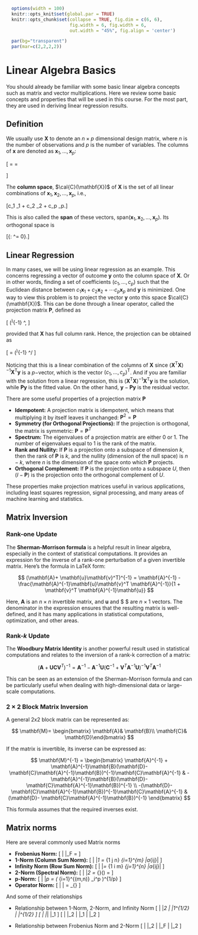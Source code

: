 \def\cD{{\cal D}}
\def\cL{{\cal L}}
\def\cX{{\cal X}}
\def\cF{{\cal F}}
\def\cH{{\cal H}}
\def\bA{\mathbf{A}}
\def\bB{\mathbf{B}}
\def\bC{\mathbf{C}}
\def\bD{\mathbf{D}}
\def\bX{\mathbf{X}}
\def\bH{\mathbf{H}}
\def\bI{\mathbf{I}}
\def\bU{\mathbf{U}}
\def\bV{\mathbf{V}}
\def\bS{\mathbf{S}}
\def\bW{\mathbf{W}}
\def\bK{\mathbf{K}}
\def\bP{\mathbf{P}}
\def\bM{\mathbf{M}}
\def\bx{\mathbf{x}}
\def\by{\mathbf{y}}
\def\bs{\mathbf{s}}
\def\br{\mathbf{r}}
\def\bu{\mathbf{u}}
\def\be{\mathbf{e}}
\def\bv{\mathbf{v}}
\def\bp{\mathbf{p}}
\def\bw{\mathbf{w}}
\def\bz{\mathbf{z}}
\def\bzero{\mathbf{0}}
\def\balpha{\boldsymbol \alpha}
\def\bbeta{\boldsymbol \beta}
\def\btheta{\boldsymbol \theta}
\def\bxi{\boldsymbol \xi}
\def\bmu{\boldsymbol \mu}
\def\bepsilon{\boldsymbol \epsilon}
\def\T{\text{T}}
\def\Trace{\text{Trace}}
\def\Cov{\text{Cov}}
\def\Var{\text{Var}}
\def\E{\text{E}}
\def\pr{\text{pr}}
\def\Prob{\text{P}}
\def\argmin{\arg\min}
\def\argmax{\arg\max}

```r
  options(width = 100)
  knitr::opts_knit$set(global.par = TRUE)
  knitr::opts_chunk$set(collapse = TRUE, fig.dim = c(6, 6), 
                        fig.width = 6, fig.width = 6,
                        out.width = "45%", fig.align = 'center')
```
```r
  par(bg="transparent")
  par(mar=c(2,2,2,2))
```

# Linear Algebra Basics

You should already be familiar with some basic linear algebra concepts such as matrix and vector multiplications. Here we review some basic concepts and properties that will be used in this course. For the most part, they are used in deriving linear regression results. 


## Definition

We usually use $\bX$ to denote an $n \times p$ dimensional design matrix, where $n$ is the number of observations and $p$ is the number of variables. The columns of $\bx$ are denoted as $\bx_1, \ldots, \bx_p$:

\[
\bX = \begin{pmatrix}
x_{11} & x_{12} & \cdots & x_{1p}\\
x_{21} & x_{22} & \cdots & x_{2p}\\
\vdots & \vdots & \ddots & \vdots\\
x_{m1} & x_{n2} & \cdots & x_{np}\\
\end{pmatrix} = 
\begin{pmatrix}
\bx_1 & \bx_2 & \cdots & \bx_p\\
\end{pmatrix}
\]

The __column space__, $\cal{C}(\bX)$ of $\bX$ is the set of all linear combinations of $\bx_1, \bx_2, \ldots, \bx_p$, i.e., 

\[c_1 \bx_1 + c_2 \bx_2 + \cdots c_p \bx_p.\]

This is also called the __span__ of these vectors, $\text{span}(\bx_1, \bx_2, \ldots, \bx_p)$. Its orthogonal space is 

\[\{\bv: \bX^\T \bv = 0\}.\]

## Linear Regression

In many cases, we will be using linear regression as an example. This concerns regressing a vector of outcome $\by$ onto the column space of $\bX$. Or in other words, finding a set of coefficients $(c_1, \ldots, c_p)$ such that the Euclidean distance between $c_1 \bx_1 + c_2 \bx_2 + \cdots c_p \bx_p$ and $\by$ is minimized. One way to view this problem is to project the vector $\by$ onto this space $\cal{C}(\bX)$. This can be done through a linear operator, called the projection matrix $\bP$, defined as 

\[ \bX (\bX^\T \bX)^{-1} \bX^\T, \]

provided that $\bX$ has full column rank. Hence, the projection can be obtained as 

\[ \bP \by = \bX (\bX^\T \bX)^{-1} \bX^\T \by/ \]

Noticing that this is a linear combination of the columns of $\bX$ since $(\bX^\T \bX)^{-1} \bX^\T \by$ is a $p-$vector, which is the vector $(c_1, \ldots, c_p)^\T$. And if you are familiar with the solution from a linear regression, this is $(\bX^\T \bX)^{-1} \bX^\T \by$ is the solution, while $\bP \by$ is the fitted value. On the other hand, $\by - \bP \by$ is the residual vector. 

There are some useful properties of a projection matrix $\bP$ 

  * **Idempotent:** A projection matrix is idempotent, which means that multiplying it by itself leaves it unchanged:
   $\bP^2 = \bP$
  * **Symmetry (for Orthogonal Projections):** If the projection is orthogonal, the matrix is symmetric:
   $\bP = \bP^T$
  * **Spectrum:** The eigenvalues of a projection matrix are either 0 or 1. The number of eigenvalues equal to 1 is the rank of the matrix.
  * **Rank and Nullity:** If $\bP$ is a projection onto a subspace of dimension $k$, then the rank of $\bP$ is $k$, and the nullity (dimension of the null space) is $n - k$, where $n$ is the dimension of the space onto which $\bP$ projects.
  * **Orthogonal Complement:** If $\bP$ is the projection onto a subspace $U$, then $(I - \bP)$ is the projection onto the orthogonal complement of $U$.

These properties make projection matrices useful in various applications, including least squares regression, signal processing, and many areas of machine learning and statistics.

## Matrix Inversion

### Rank-one Update

The __Sherman-Morrison formula__ is a helpful result in linear algebra, especially in the context of statistical computations. It provides an expression for the inverse of a rank-one perturbation of a given invertible matrix. Here's the formula in LaTeX form:

$$
(\bA + \bu\bv^T)^{-1} = \bA^{-1} - \frac{\bA^{-1}\bu\bv^T \bA^{-1}}{1 + \bv^T \bA^{-1}\bu}
$$

Here, $\bA$ is an $n \times n$ invertible matrix, and $\mathbf{u}$ and $ \mathbf{v} $ are $n \times 1$ vectors. The denominator in the expression ensures that the resulting matrix is well-defined, and it has many applications in statistical computations, optimization, and other areas.

### Rank-$k$ Update

The __Woodbury Matrix Identity__ is another powerful result used in statistical computations and relates to the inversion of a rank-k correction of a matrix:

$$
(\bA + \bU\bC\bV^T)^{-1} = \bA^{-1} - \bA^{-1}\bU(\bC^{-1} + \bV^T\bA^{-1}\bU)^{-1}\bV^T\bA^{-1}
$$

This can be seen as an extension of the Sherman-Morrison formula and can be particularly useful when dealing with high-dimensional data or large-scale computations.

### 2 $\times$ 2 Block Matrix Inversion

A general 2x2 block matrix can be represented as:

$$
\bM = \begin{bmatrix} \bA & \bB \\ \bC & \bD \end{bmatrix}
$$

If the matrix is invertible, its inverse can be expressed as:

$$
\bM^{-1} = \begin{bmatrix} \bA^{-1} + \bA^{-1}\bB(\bD - \bC\bA^{-1}\bB)^{-1}\bC\bA^{-1} & -\bA^{-1}\bB(\bD - \bC\bA^{-1}\bB)^{-1} \\ -(\bD - \bC\bA^{-1}\bB)^{-1}\bC\bA^{-1} & (\bD - \bC\bA^{-1}\bB)^{-1} \end{bmatrix}
$$

This formula assumes that the required inverses exist.


## Matrix norms

Here are several commonly used Matrix norms

  * **Frobenius Norm:**
    \[
    \| \bA \|_F = \sqrt{\sum_{i=1}^{m}\sum_{j=1}^{n} |a_{ij}|^2}
    \]
  * **1-Norm (Column Sum Norm):**
    \[
    \| \bA \|_1 = \max_{1 \leq j \leq n} \sum_{i=1}^{m} |a_{ij}|
    \]
  * **Infinity Norm (Row Sum Norm):**
    \[
    \| \bA \|_\infty = \max_{1 \leq i \leq m} \sum_{j=1}^{n} |a_{ij}|
    \]
  * **2-Norm (Spectral Norm):**
    \[
    \| \bA \|_2 = \sigma_{\text{max}}(\bA) = \sqrt{\lambda_{\text{max}}(\bA^T \bA)}
    \]
  * **p-Norm:**
    \[
    \| \bA \|_p = \left( \sum_{i=1}^{\min(m,n)} \sigma_i^p \right)^{1/p}
    \]
  * **Operator Norm:**
    \[
    \| \bA \| = \max_{\bx \neq \mathbf{0}} \frac{\| \bA \bx \|}{\| \bx \|}
    \]

And some of their relationships

  * Relationship between 1-Norm, 2-Norm, and Infinity Norm
    \[
    \| \bA \|_2 \leq \| \bA \|_1^{1/2} \| \bA \|_\infty^{1/2}
    \]
    \[
    \| \bA \|_\infty \leq \| \bA \|_1
    \]
    \[
    \| \bA \|_2 \leq \| \bA \|_1 \leq \sqrt{n} \| \bA \|_2
    \]

  * Relationship between Frobenius Norm and 2-Norm
    \[
    \| \bA \|_2 \leq \| \bA \|_F \leq \sqrt{\min\{m,n\}} \| \bA \|_2
    \]



